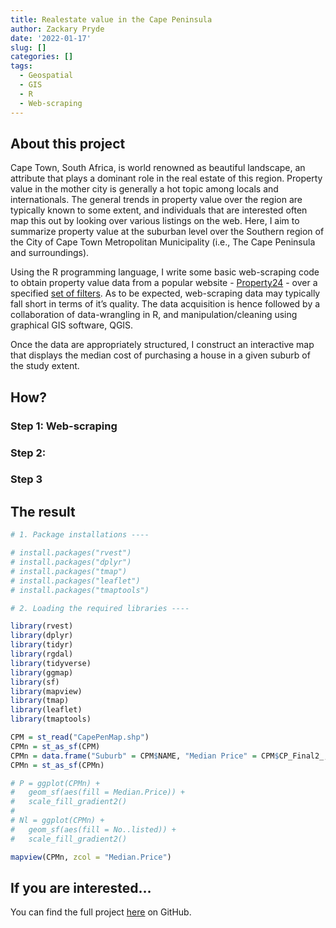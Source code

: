 ```yaml
---
title: Realestate value in the Cape Peninsula
author: Zackary Pryde
date: '2022-01-17'
slug: []
categories: []
tags:
  - Geospatial
  - GIS
  - R
  - Web-scraping
---
```


## About this project

Cape Town, South Africa, is world renowned as beautiful landscape, an attribute that plays a dominant role in the real estate of this region. Property value in the mother city is generally a hot topic among locals and internationals. The general trends in property value over the region are typically known to some extent, and individuals that are interested often map this out by looking over various listings on the web. Here, I aim to summarize property value at the suburban level over the Southern region of the City of Cape Town Metropolitan Municipality (i.e., The Cape Peninsula and surroundings).

Using the R programming language, I write some basic web-scraping code to obtain property value data from a popular website - [Property24](https://www.property24.com/about-us) - over a specified [set of filters](https://www.property24.com/for-sale/advanced-search/results?sp=cid%3d615%2c479%2c478%2c652%2c475%26s%3d11742%2c9044%2c15183%2c9057%2c9040%2c9034%2c9025%2c9047%2c10211%2c12788%2c16635%2c10180%2c9036%2c10213%2c10174%2c9039%2c9067%2c9069%2c9097%2c10178%2c11740%2c12840%2c15132%2c16720%2c10094%2c10195%2c10052%2c10189%2c10207%2c10096%2c10170%2c10204%2c10212%2c10090%2c10179%2c10109%2c10102%2c8778%2c8792%2c8812%2c9118%2c11014%2c11012%2c8661%2c14225%2c14224%2c8669%2c11741%2c8682%2c8679%2c8806%2c8787%2c8734%2c8783%2c8779%2c10157%2c8017%2c9153%2c8683%2c8677%2c8686%2c8717%2c8754%2c9163%2c9145%2c9149%2c9155%2c9166%2c10166%2c9138%2c11021%2c11016%2c11013%2c11015%2c11017%2c9169%2c11018%2c9136%2c9141%2c9143%2c10164%2c10163%2c10161%2c16541%2c10158%2c9119%2c8731%2c8736%2c8730%2c8716%2c8800%2c9029%2c12195%2c17446%2c17447%2c15627%2c9103%2c9101%2c9106%2c15622%2c9104%2c16197%2c9095%2c7851%2c9110%2c9102%2c9105%2c9108%2c9085%2c9107%2c10603%2c9062%2c17448%2c9094%2c16008%2c10203%2c8025%2c8010%2c8005%2c8019%26so%3dNewest#SortOrder). As to be expected, web-scraping data may typically fall short in terms of it's quality. The data acquisition is hence followed by a collaboration of data-wrangling in R, and manipulation/cleaning using graphical GIS software, QGIS. 

Once the data are appropriately structured, I construct an interactive map that displays the median cost of purchasing a house in a given suburb of the study extent. 

## How?

### Step 1: Web-scraping

### Step 2: 

### Step 3


## The result

```r
# 1. Package installations ----

# install.packages("rvest")
# install.packages("dplyr")
# install.packages("tmap")
# install.packages("leaflet")
# install.packages("tmaptools")

# 2. Loading the required libraries ----

library(rvest)
library(dplyr)
library(tidyr)
library(rgdal)
library(tidyverse)
library(ggmap)
library(sf)
library(mapview)
library(tmap)
library(leaflet)
library(tmaptools)

```

```r
CPM = st_read("CapePenMap.shp")
CPMn = st_as_sf(CPM)
CPMn = data.frame("Suburb" = CPM$NAME, "Median Price" = CPM$CP_Final2_, "No. listed" = CPM$CP_Final_1, CPM$geometry)
CPMn = st_as_sf(CPMn)
```

```r
# P = ggplot(CPMn) + 
#   geom_sf(aes(fill = Median.Price)) + 
#   scale_fill_gradient2()
# 
# Nl = ggplot(CPMn) + 
#   geom_sf(aes(fill = No..listed)) + 
#   scale_fill_gradient2()
```

```r
mapview(CPMn, zcol = "Median.Price")
```

## If you are interested...

You can find the full project [here](https://github.com/ZackaryPryde/CP_Realestae) on GitHub. 

